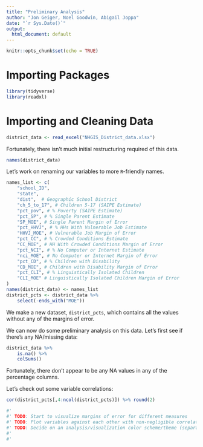 ```yaml
---
title: "Preliminary Analysis"
author: "Jon Geiger, Noel Goodwin, Abigail Joppa"
date: "`r Sys.Date()`"
output:
  html_document: default
---
```


```r
knitr::opts_chunk$set(echo = TRUE)
```

# Importing Packages

```r
library(tidyverse)
library(readxl)
```

# Importing and Cleaning Data

```r
district_data <- read_excel("NHGIS_District_data.xlsx")
```

Fortunately, there isn't much initial restructuring required of this data. 

```r
names(district_data)
```

Let's work on renaming our variables to more `R`-friendly names. 

```r
names_list <- c(
    "school_ID", 
    "state", 
    "dist",  # Geographic School District 
    "ch_5_to_17", # Children 5-17 (SAIPE Estimate)
    "pct_pov", # % Poverty (SAIPE Estimate)
    "pct_SP", # % Single Parent Estimate
    "SP_MOE", # Single Parent Margin of Error
    "pct_HHVJ", # % HHs With Vulnerable Job Estimate
    "HHVJ_MOE", # Vulnerable Job Margin of Error
    "pct_CC", # % Crowded Conditions Estimate
    "CC_MOE", # HH With Crowded Conditions Margin of Error
    "pct_NCI", # % No Computer or Internet Estimate
    "nci_MOE", # No Computer or Internet Margin of Error
    "pct_CD", # % Children with Disability
    "CD_MOE", # Children with Disability Margin of Error
    "pct_CLI", # % Linguistically Isolated Children
    "CLI_MOE" # Linguistically Isolated Children Margin of Error
)
names(district_data) <- names_list
district_pcts <- district_data %>%
    select(-ends_with("MOE")) 
```

We make a new dataset, `district_pcts`, which contains all the values without any of the margins of error. 

We can now do some preliminary analysis on this data. Let's first see if there's any NA/missing data:

```r
district_data %>% 
    is.na() %>% 
    colSums()
```

Fortunately, there don't appear to be any NA values in any of the percentage columns. 

Let's check out some variable correlations: 

```r
cor(district_pcts[,4:ncol(district_pcts)]) %>% round(2)
```


```r
#' 
#' TODO: Start to visualize margins of error for different measures
#' TODO: Plot variables against each other with non-negligible correlations
#' TODO: Decide on an analysis/visualization color scheme/theme (separate file)
#' 
#' 
```